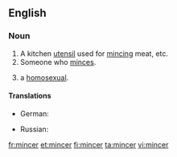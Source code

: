 ==English==

===Noun===
{{en-noun}}

# A kitchen [[utensil]] used for [[mince|mincing]] meat, etc.
# Someone who [[mince|minces]].
# {{British|slang|derogatory}} a [[homosexual]].

====Translations====
{{trans-top}}
* German: {{t|de|Fleischwolf|m}}
{{trans-mid}}
* Russian: {{t|ru|мясорубка|f|tr=mjasorúbka}}
{{trans-bottom}}

[[fr:mincer]]
[[et:mincer]]
[[fi:mincer]]
[[ta:mincer]]
[[vi:mincer]]